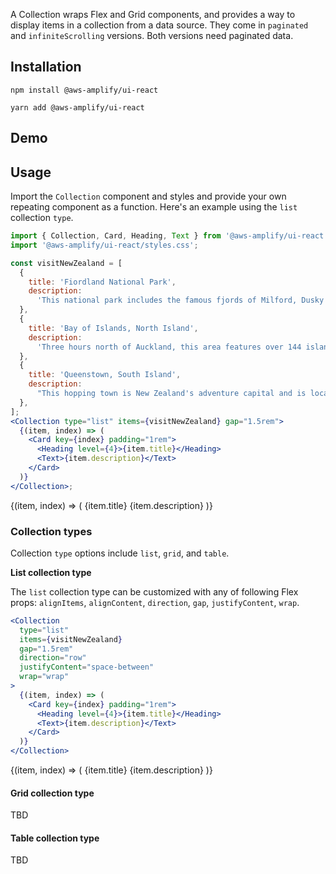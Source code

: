 
A Collection wraps Flex and Grid components, and provides a way to display items in a collection from a data source. They come in `paginated` and `infiniteScrolling` versions. Both versions need paginated data.

## Installation

<BlockSwitcher>
<Block name="npm">

```shell
npm install @aws-amplify/ui-react
```

</Block>
<Block name="yarn">

```shell
yarn add @aws-amplify/ui-react
```

</Block>
</BlockSwitcher>

## Demo

<CollectionDemo />

## Usage

Import the `Collection` component and styles and provide your own repeating component as a function. Here's an example using the `list` collection `type`.

```jsx
import { Collection, Card, Heading, Text } from '@aws-amplify/ui-react';
import '@aws-amplify/ui-react/styles.css';

const visitNewZealand = [
  {
    title: 'Fiordland National Park',
    description:
      'This national park includes the famous fjords of Milford, Dusky and Doubtful Sounds.',
  },
  {
    title: 'Bay of Islands, North Island',
    description:
      'Three hours north of Auckland, this area features over 144 islands to explore.',
  },
  {
    title: 'Queenstown, South Island',
    description:
      "This hopping town is New Zealand's adventure capital and is located right on Lake Wakatipu.",
  },
];
<Collection type="list" items={visitNewZealand} gap="1.5rem">
  {(item, index) => (
    <Card key={index} padding="1rem">
      <Heading level={4}>{item.title}</Heading>
      <Text>{item.description}</Text>
    </Card>
  )}
</Collection>;
```

<Example>
  <Collection
    type="list"
    items={[
      {
        title: 'Fiordland National Park',
        description:
          'This national park includes the famous fjords of Milford, Dusky and Doubtful Sounds.',
      },
      {
        title: 'Bay of Islands, North Island',
        description:
          'Three hours north of Auckland, this area features over 144 islands to explore.',
      },
      {
        title: 'Queenstown, South Island',
        description:
          "This hopping town is New Zealand's adventure capital and is located right on Lake Wakatipu.",
      },
    ]}
    gap="1.5rem"
  >
    {(item, index) => (
      <Card key={index} padding="1rem">
        <Heading level={4}>{item.title}</Heading>
        <Text>{item.description}</Text>
      </Card>
    )}
  </Collection>
</Example>

### Collection types

Collection `type` options include `list`, `grid`, and `table`.

**List collection type**

The `list` collection type can be customized with any of following Flex props: `alignItems`, `alignContent`, `direction`, `gap`, `justifyContent`, `wrap`.

```jsx
<Collection
  type="list"
  items={visitNewZealand}
  gap="1.5rem"
  direction="row"
  justifyContent="space-between"
  wrap="wrap"
>
  {(item, index) => (
    <Card key={index} padding="1rem">
      <Heading level={4}>{item.title}</Heading>
      <Text>{item.description}</Text>
    </Card>
  )}
</Collection>
```

<Example>
  <Collection
    type="list"
    items={[
      {
        title: 'Fiordland National Park',
        description:
          'This national park includes the famous fjords of Milford, Dusky and Doubtful Sounds.',
      },
      {
        title: 'Bay of Islands, North Island',
        description:
          'Three hours north of Auckland, this area features over 144 islands to explore.',
      },
      {
        title: 'Queenstown, South Island',
        description:
          "This hopping town is New Zealand's adventure capital and is located right on Lake Wakatipu.",
      },
    ]}
    direction="row"
    justifyContent="space-between"
    wrap="wrap"
  >
    {(item, index) => (
      <Card key={index} padding="1rem" maxWidth="180px" fontSize="0.5em">
        <Heading level={4}>{item.title}</Heading>
        <Text>{item.description}</Text>
      </Card>
    )}
  </Collection>
</Example>

#### Grid collection type

TBD

#### Table collection type

TBD
